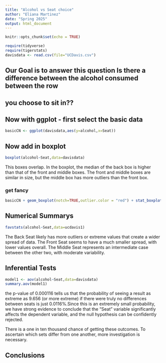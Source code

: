 ```yaml
---
title: "Alcohol vs Seat choice"
author: "Eliana Martinez"
date: "Spring 2025"
output: html_document
---
```


```r
knitr::opts_chunk$set(echo = TRUE)
```

```r
require(tidyverse)
require(tigerstats)
davisdata <- read.csv(file="UCDavis.csv")
```
## Our Goal is to answer this question Is there a difference between the alcohol consumed between the row
## you choose to sit in??

## Now with ggplot - first select the basic data

```r
basicCN <- ggplot(davisdata,aes(y=alcohol,x=Seat))
```
## Now add in boxplot

```r
boxplot(alcohol~Seat,data=davisdata)
```
  
This boxes overlap. In the boxplot, the median of the back box is higher than that of the front and middle boxes. The front and middle boxes are similar in size, but the middle box has more outliers than the front box. 
  
### get fancy  

```r
basicCN + geom_boxplot(notch=TRUE,outlier.color = "red") + stat_boxplot(geom ='errorbar') + labs(title="Fancy notch boxplot \n with 2 lines")
```

## Numerical Summarys 
```r
favstats(alcohol~Seat,data=ucdavis1)
```
The Back Seat likely has more outliers or extreme values that create a wider spread of data. The Front Seat seems to have a much smaller spread, with lower values overall. The Middle Seat represents an intermediate case between the other two, with moderate variability. 

## Inferential Tests
```r
model1 <- aov(alcohol~Seat,data=davisdata)
summary.aov(model1)
```
the p-value of 0.000116 tells us that the probability of seeing a result as extreme as 9.656 (or more extreme) if there were truly no differences between seats is just 0.0116%.Since this is an extremely small probability, we have strong evidence to conclude that the "Seat" variable significantly affects the dependent variable, and the null hypothesis can be confidently rejected.

There is a one in ten thousand chance of getting these outcomes. To ascertain which sets differ from one another, more investigation is necessary. 

## Conclusions



